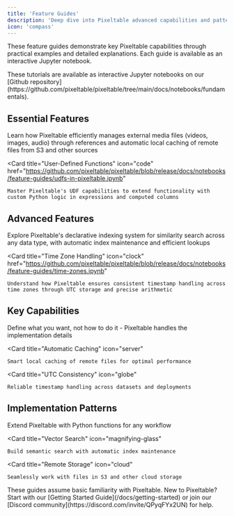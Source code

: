 ```yaml
---
title: 'Feature Guides'
description: 'Deep dive into Pixeltable advanced capabilities and patterns'
icon: 'compass'
---
```


These feature guides demonstrate key Pixeltable capabilities through practical examples and detailed explanations. Each guide is available as an interactive Jupyter notebook.

<Info>
  These tutorials are available as interactive Jupyter notebooks on our [Github repository](https://github.com/pixeltable/pixeltable/tree/main/docs/notebooks/fundamentals).
</Info>

## Essential Features

<CardGroup cols={2}>
  <Card
    title="Working with External Files"
    icon="file-image"
    href="https://github.com/pixeltable/pixeltable/blob/release/docs/notebooks/feature-guides/working-with-external-files.ipynb"
  >
    Learn how Pixeltable efficiently manages external media files (videos, images, audio) through references and automatic local caching of remote files from S3 and other sources
  </Card>

  <Card
    title="User-Defined Functions"
    icon="code"
    href="https://github.com/pixeltable/pixeltable/blob/release/docs/notebooks/feature-guides/udfs-in-pixeltable.ipynb"
  >
    Master Pixeltable's UDF capabilities to extend functionality with custom Python logic in expressions and computed columns
  </Card>
</CardGroup>

## Advanced Features

<CardGroup cols={2}>
  <Card
    title="Embedding Indexes"
    icon="database"
    href="https://github.com/pixeltable/pixeltable/blob/release/docs/notebooks/feature-guides/embedding-indexes.ipynb"
  >
    Explore Pixeltable's declarative indexing system for similarity search across any data type, with automatic index maintenance and efficient lookups
  </Card>

  <Card
    title="Time Zone Handling"
    icon="clock"
    href="https://github.com/pixeltable/pixeltable/blob/release/docs/notebooks/feature-guides/time-zones.ipynb"
  >
    Understand how Pixeltable ensures consistent timestamp handling across time zones through UTC storage and precise arithmetic
  </Card>
</CardGroup>

## Key Capabilities

<CardGroup cols={3}>
  <Card
    title="Declarative Design"
    icon="wand-magic-sparkles"
  >
    Define what you want, not how to do it - Pixeltable handles the implementation details
  </Card>

  <Card
    title="Automatic Caching"
    icon="server"
  >
    Smart local caching of remote files for optimal performance
  </Card>

  <Card
    title="UTC Consistency"
    icon="globe"
  >
    Reliable timestamp handling across datasets and deployments
  </Card>
</CardGroup>

## Implementation Patterns

<CardGroup cols={3}>
  <Card
    title="Custom UDFs"
    icon="function"
  >
    Extend Pixeltable with Python functions for any workflow
  </Card>

  <Card
    title="Vector Search"
    icon="magnifying-glass"
  >
    Build semantic search with automatic index maintenance
  </Card>

  <Card
    title="Remote Storage"
    icon="cloud"
  >
    Seamlessly work with files in S3 and other cloud storage
  </Card>
</CardGroup>

<Note>
  These guides assume basic familiarity with Pixeltable. New to Pixeltable? Start with our [Getting Started Guide](/docs/getting-started) or join our [Discord community](https://discord.com/invite/QPyqFYx2UN) for help.
</Note>